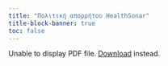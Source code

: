 ```yaml
---
title: "Πολιτική απορρήτου HealthSonar"
title-block-banner: true
toc: false
---
```


<html>
  <body>
    <object data="assets/privacy_policy_v1.pdf" type="application/pdf" width="100%" height="1000px">
      <p>Unable to display PDF file. <a href="assets/privacy_policy_v1.pdf">Download</a> instead.</p>
    </object>
  </body>
</html>